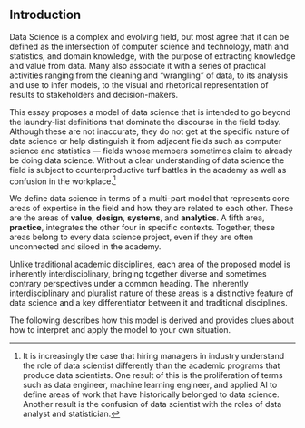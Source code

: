 ## Introduction

Data Science is a complex and evolving field, but most agree that it can be defined as the intersection of computer science and technology, math and statistics, and domain knowledge, with the purpose of extracting knowledge and value from data. Many also associate it with a series of practical activities ranging from the cleaning and "wrangling" of data, to its analysis and use to infer models, to the visual and rhetorical representation of results to stakeholders and decision-makers.

This essay proposes a model of data science that is intended to go beyond the laundry-list definitions that dominate the discourse in the field today. Although these are not inaccurate, they do not get at the specific nature of data science or help distinguish it from adjacent fields such as computer science and statistics --- fields whose members sometimes claim to already be doing data science. Without a clear understanding of data science the field is subject to counterproductive turf battles in the academy as well as confusion in the workplace.[^1]

[^1]: It is increasingly the case that hiring managers in industry understand the role of data scientist differently than the academic programs that produce data scientists. One result of this is the proliferation of terms such as data engineer, machine learning engineer, and applied AI to define areas of work that have historically belonged to data science. Another result is the confusion of data scientist with the roles of data analyst and statistician.

<!-- Transition? -->

We define data science in terms of a multi-part model that represents core areas of expertise in the field and how they are related to each other. These are the areas of **value**, **design**, **systems**, and **analytics**. A fifth area, **practice**, integrates the other four in specific contexts. Together, these areas belong to every data science project, even if they are often unconnected and siloed in the academy.

Unlike traditional academic disciplines, each area of the proposed model is inherently interdisciplinary, bringing together diverse and sometimes contrary perspectives under a common heading. The inherently interdisciplinary and pluralist nature of these areas is a distinctive feature of data science and a key differentiator between it and traditional disciplines.

The following describes how this model is derived and provides clues about how to interpret and apply the model to your own situation.

